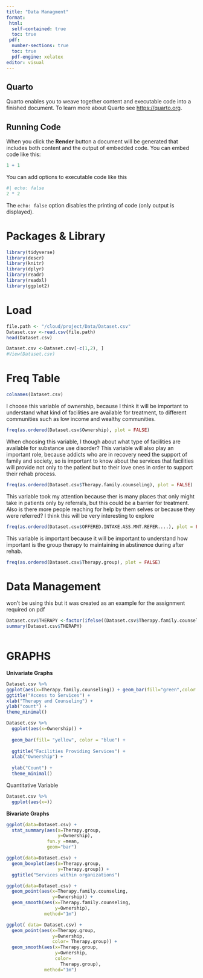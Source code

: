 ```yaml
---
title: "Data Managment"
format:
 html:
  self-contained: true
  toc: true
 pdf: 
  number-sections: true
  toc: true
  pdf-engine: xelatex
editor: visual
---
```


## Quarto

Quarto enables you to weave together content and executable code into a finished document. To learn more about Quarto see <https://quarto.org>.

## Running Code

When you click the **Render** button a document will be generated that includes both content and the output of embedded code. You can embed code like this:

```r
1 + 1
```

You can add options to executable code like this

```r
#| echo: false
2 * 2
```

The `echo: false` option disables the printing of code (only output is displayed).

# Packages & Library

```r
library(tidyverse)
library(descr)
library(knitr)
library(dplyr)
library(readr)
library(readxl)
library(ggplot2)
```

# Load

```r
file.path <- "/cloud/project/Data/Dataset.csv"
Dataset.csv <-read.csv(file.path)
head(Dataset.csv)
```

```r
Dataset.csv <-Dataset.csv[-c(1,2), ]
#View(Dataset.csv)

```

# Freq Table

```r
colnames(Dataset.csv)
```

I choose this variable of ownership, because I think it will be important to understand what kind of facilities are available for treatment, to different communities such as low income and wealthy communities.

```r
freq(as.ordered(Dataset.csv$Ownership), plot = FALSE) 

```

When choosing this variable, I though about what type of facilities are available for substance use disorder? This variable will also play an important role, because addicts who are in recovery need the support of family and society, so is important to know about the services that facilities will provide not only to the patient but to their love ones in order to support their rehab process.

```r
freq(as.ordered(Dataset.csv$Therapy.family.counseling), plot = FALSE)
```

This variable took my attention because ther is many places that only might take in patients only by referrals, but this could be a barrier for treatment. Also is there more people reaching for help by them selves or because they were referred? I think this will be very interesting to explore

```r
freq(as.ordered(Dataset.csv$OFFERED.INTAKE.ASS.MNT.REFER....), plot = FALSE)
```

This variable is important because it will be important to understand how important is the group therapy to maintaining in abstinence during after rehab.

```r
freq(as.ordered(Dataset.csv$Therapy.group), plot = FALSE)
```

# Data Management

won't be using this but it was created as an example for the assignment required on pdf

```r
Dataset.csv$THERAPY <-factor(ifelse((Dataset.csv$Therapy.family.counseling ==1 | Dataset.csv$Therapy.group ==1),"yes","no"))
summary(Dataset.csv$THERAPY)
  
```

# GRAPHS

**Univariate Graphs**

```r
Dataset.csv %>%
ggplot(aes(x=Therapy.family.counseling)) + geom_bar(fill="green",color = "blue") +
ggtitle("Access to Services") +
xlab("Therapy and Counseling") +
ylab("count") +
theme_minimal()
```

```r
Dataset.csv %>%
  ggplot(aes(x=Ownership)) +
  
  geom_bar(fill= "yellow", color = "blue") +
  
  ggtitle("Facilities Providing Services") +
  xlab("Ownership") +
  
  ylab("Count") +
  theme_minimal()

```

Quantitative Variable

```r
Dataset.csv %>%
  ggplot(aes(x=))
```

**Bivariate Graphs**

```r
ggplot(data=Dataset.csv) +
  stat_summary(aes(x=Therapy.group,
                   y=Ownership),
               fun.y =mean,
               geom="bar")

```

```r
ggplot(data=Dataset.csv) +
  geom_boxplot(aes(x=Therapy.group,
                   y=Therapy.group)) +
  ggtitle("Services within organizations")
```

```r
ggplot(data=Dataset.csv) +
  geom_point(aes(x=Therapy.family.counseling,
                 y=Ownership)) +
  geom_smooth(aes(x=Therapy.family.counseling,
                  y=Ownership),
              method="1m")

```

```r
ggplot( data= Dataset.csv) +
  geom_point(aes(x=Therapy.group,
                 y=Ownership,
                 color= Therapy.group)) +
  geom_smooth(aes(x=Therapy.group,
                  y=Ownership,
                  color=
                    Therapy.group),
              method="1m")

```

